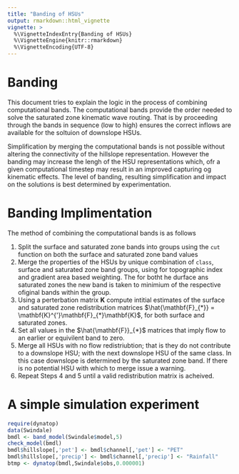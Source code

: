 ```yaml
---
title: "Banding of HSUs"
output: rmarkdown::html_vignette
vignette: >
  %\VignetteIndexEntry{Banding of HSUs}
  %\VignetteEngine{knitr::rmarkdown}
  %\VignetteEncoding{UTF-8}
--- 
```


# Banding

This document tries to explain the logic in the process of combining
computational bands. The computational bands provide the order needed to solve
the saturated zone kinematic wave routing. That is by proceeding through the
bands in sequence (low to high) ensures the correct inflows are available for
the soltuion of downslope HSUs. 

Simplification by merging the computational bands is not possible without
altering the connectivity of the hillslope representation. However the banding
may increase the lengh of the HSU representations which, ofr a given
computational timestep may result in an improved capturing og kinematic
effects. 
The level of banding, resulting simplification and impact on the solutions is
best determined by experimentation.

# Banding Implimentation

The method of combining the computational bands is as follows

1. Split the surface and saturated zone bands into groups using the `cut`
function on both the surface and saturated zone band values
1. Merge the properties of the HSUs by unique combination of `class`, surface
and saturated zone band groups, using for topographic index and gradient area based
weighting. The for botht he durface ans saturated zones the new band is taken
to minimium of the respective ofiginal bands within the group.
1. Using a perterbation matrix $\mathbf{K}$ compute intitial estimates of the
surface and saturated zone redistribution matrices $\hat{\mathbf{F}_{*}} =
\mathbf{K}^{'}\mathbf{F}_{*}\mathbf{K}$, for both surface and saturated zones.
1. Set all values in the $\hat{\mathbf{F}}_{*}$ matrices that imply flow to an
earlier or equivilent band to zero.
1. Merge all HSUs with no flow redistriubtion; that is they do not contribute to a
downslope HSU; with the next downslope HSU of the same class. In this case
downslope is determined by the saturated zone band. If there is no potential
HSU with which to merge issue a warning.
1. Repeat Steps 4 and 5 until a valid redistribution matrix is acheived.

# A simple simulation experiment

```r
require(dynatop)
data(Swindale)
bmdl <- band_model(Swindale$model,5)
check_model(bmdl)
bmdl$hillslope[,'pet'] <- bmdl$channel[,'pet'] <- "PET"
bmdl$hillslope[,'precip'] <- bmdl$channel[,'precip'] <- "Rainfall"
btmp <- dynatop(bmdl,Swindale$obs,0.000001)
```

